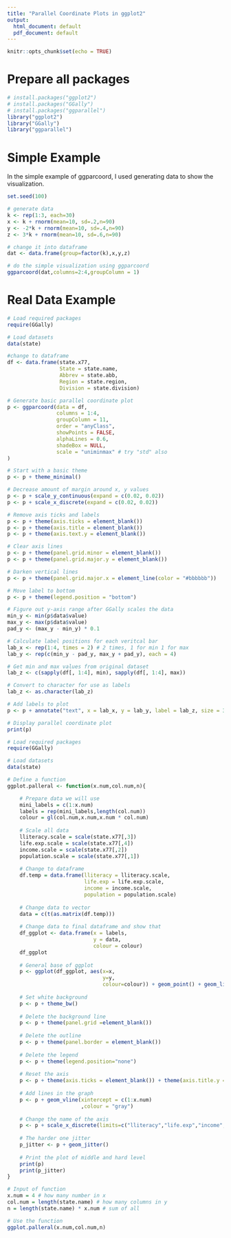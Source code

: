 ---
title: "Parallel Coordinate Plots in ggplot2"
output:
  html_document: default
  pdf_document: default
---

```{r setup, include=FALSE}
knitr::opts_chunk$set(echo = TRUE)
```
# Prepare all packages
```{r}
# install.packages("ggplot2")
# install.packages("GGally")
# install.packages("ggparallel")
library("ggplot2")
library("GGally")
library("ggparallel")
```
# Simple Example
In the simple example of ggparcoord, I used generating data to show the visualization.
```{r}
set.seed(100)

# generate data
k <- rep(1:3, each=30)
x <- k + rnorm(mean=10, sd=.2,n=90)
y <- -2*k + rnorm(mean=10, sd=.4,n=90)
z <- 3*k + rnorm(mean=10, sd=.6,n=90)

# change it into dataframe
dat <- data.frame(group=factor(k),x,y,z)

# do the simple visualization using ggparcoord
ggparcoord(dat,columns=2:4,groupColumn = 1)
```
# Real Data Example
```{r}
# Load required packages
require(GGally)

# Load datasets
data(state)

#change to dataframe
df <- data.frame(state.x77,
                 State = state.name,
                 Abbrev = state.abb,
                 Region = state.region,
                 Division = state.division) 

# Generate basic parallel coordinate plot
p <- ggparcoord(data = df,                 
                columns = 1:4,                 
                groupColumn = 11,                 
                order = "anyClass",                
                showPoints = FALSE,                
                alphaLines = 0.6,                
                shadeBox = NULL,                
                scale = "uniminmax" # try "std" also
)

# Start with a basic theme
p <- p + theme_minimal()

# Decrease amount of margin around x, y values
p <- p + scale_y_continuous(expand = c(0.02, 0.02))
p <- p + scale_x_discrete(expand = c(0.02, 0.02))

# Remove axis ticks and labels
p <- p + theme(axis.ticks = element_blank())
p <- p + theme(axis.title = element_blank())
p <- p + theme(axis.text.y = element_blank())

# Clear axis lines
p <- p + theme(panel.grid.minor = element_blank())
p <- p + theme(panel.grid.major.y = element_blank())

# Darken vertical lines
p <- p + theme(panel.grid.major.x = element_line(color = "#bbbbbb"))

# Move label to bottom
p <- p + theme(legend.position = "bottom")

# Figure out y-axis range after GGally scales the data
min_y <- min(p$data$value)
max_y <- max(p$data$value)
pad_y <- (max_y - min_y) * 0.1

# Calculate label positions for each veritcal bar
lab_x <- rep(1:4, times = 2) # 2 times, 1 for min 1 for max
lab_y <- rep(c(min_y - pad_y, max_y + pad_y), each = 4)

# Get min and max values from original dataset
lab_z <- c(sapply(df[, 1:4], min), sapply(df[, 1:4], max))

# Convert to character for use as labels
lab_z <- as.character(lab_z)

# Add labels to plot
p <- p + annotate("text", x = lab_x, y = lab_y, label = lab_z, size = 3)

# Display parallel coordinate plot
print(p)
```



```{r}
# Load required packages
require(GGally)

# Load datasets
data(state)

# Define a function
ggplot.palleral <- function(x.num,col.num,n){

    # Prepare data we will use
    mini_labels = c(1:x.num)
    labels = rep(mini_labels,length(col.num))
    colour = gl(col.num,x.num,x.num * col.num)
    
    # Scale all data
    lliteracy.scale = scale(state.x77[,3])
    life.exp.scale = scale(state.x77[,4])
    income.scale = scale(state.x77[,2])
    population.scale = scale(state.x77[,1])
    
    # Change to dataframe
    df.temp = data.frame(lliteracy = lliteracy.scale,
                         life.exp = life.exp.scale, 
                         income = income.scale, 
                         population = population.scale)
    
    # Change data to vector
    data = c(t(as.matrix(df.temp)))
    
    # Change data to final dataframe and show that
    df_ggplot <- data.frame(x = labels, 
                            y = data, 
                            colour = colour)
    df_ggplot
    
    # General base of ggplot
    p <- ggplot(df_ggplot, aes(x=x, 
                               y=y, 
                               colour=colour)) + geom_point() + geom_line() 
    
    # Set white background
    p <- p + theme_bw() 
    
    # Delete the background line 
    p <- p + theme(panel.grid =element_blank()) 
    
    # Delete the outline
    p <- p + theme(panel.border = element_blank()) 
    
    # Delete the legend
    p <- p + theme(legend.position="none")
    
    # Reset the axis
    p <- p + theme(axis.ticks = element_blank()) + theme(axis.title.y = element_blank()) + scale_y_discrete(breaks = NULL)
    
    # Add lines in the graph
    p <- p + geom_vline(xintercept = c(1:x.num)
                        ,colour = "gray")
    
    # Change the name of the axis
    p <- p + scale_x_discrete(limits=c("lliteracy","life.exp","income","population"))
    
    # The harder one jitter
    p_jitter <- p + geom_jitter()
    
    # Print the plot of middle and hard level
    print(p)
    print(p_jitter)
}

# Input of function
x.num = 4 # how many number in x
col.num = length(state.name) # how many columns in y
n = length(state.name) * x.num # sum of all

# Use the function
ggplot.palleral(x.num,col.num,n)
```


